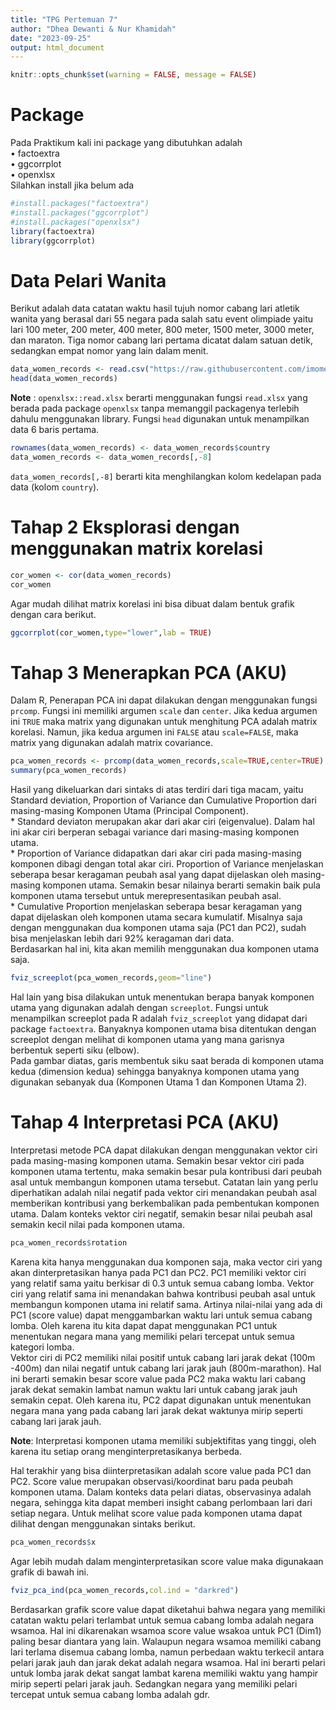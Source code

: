 ```yaml
---
title: "TPG Pertemuan 7"
author: "Dhea Dewanti & Nur Khamidah"
date: "2023-09-25"
output: html_document
---
```


```r
knitr::opts_chunk$set(warning = FALSE, message = FALSE) 
```
# Package  
Pada Praktikum kali ini package yang dibutuhkan adalah  
• factoextra  
• ggcorrplot  
• openxlsx  
Silahkan install jika belum ada  
```r
#install.packages("factoextra")
#install.packages("ggcorrplot")
#install.packages("openxlsx")
library(factoextra)
library(ggcorrplot)
```

# Data Pelari Wanita  
Berikut adalah data catatan waktu hasil tujuh nomor cabang lari atletik wanita yang berasal dari 55 negara pada salah satu event olimpiade yaitu lari 100 meter, 200 meter, 400 meter, 800 meter, 1500 meter, 3000 meter, dan maraton. Tiga nomor cabang lari pertama dicatat dalam satuan detik, sedangkan empat nomor yang lain dalam menit.
```r
data_women_records <- read.csv("https://raw.githubusercontent.com/imomenujung/review/main/Data/women_track_records.csv")
head(data_women_records)
```
**Note** : `openxlsx::read.xlsx` berarti menggunakan fungsi `read.xlsx` yang berada pada package `openxlsx` tanpa memanggil packagenya terlebih dahulu menggunakan library. Fungsi `head` digunakan untuk menampilkan data 6 baris pertama.
```r
rownames(data_women_records) <- data_women_records$country
data_women_records <- data_women_records[,-8]
```
`data_women_records[,-8]` berarti kita menghilangkan kolom kedelapan pada data (kolom `country`).

# Tahap 2 Eksplorasi dengan menggunakan matrix korelasi
```r
cor_women <- cor(data_women_records)
cor_women
```

Agar mudah dilihat matrix korelasi ini bisa dibuat dalam bentuk grafik dengan cara berikut.
```r
ggcorrplot(cor_women,type="lower",lab = TRUE)
```
  
# Tahap 3 Menerapkan PCA (AKU)
Dalam R, Penerapan PCA ini dapat dilakukan dengan menggunakan fungsi `prcomp`. Fungsi ini memiliki argumen `scale` dan `center`. Jika kedua argumen ini `TRUE` maka matrix yang digunakan untuk menghitung PCA adalah matrix korelasi. Namun, jika kedua argumen ini `FALSE` atau `scale=FALSE`, maka matrix yang digunakan adalah matrix covariance.
```r
pca_women_records <- prcomp(data_women_records,scale=TRUE,center=TRUE)
summary(pca_women_records)
```
Hasil yang dikeluarkan dari sintaks di atas terdiri dari tiga macam, yaitu Standard deviation, Proportion of Variance dan Cumulative Proportion dari masing-masing Komponen Utama (Principal Component).  
* Standard deviaton merupakan akar dari akar ciri (eigenvalue). Dalam hal ini
akar ciri berperan sebagai variance dari masing-masing komponen utama.  
* Proportion of Variance didapatkan dari akar ciri pada masing-masing komponen dibagi dengan total akar ciri. Proportion of Variance menjelaskan seberapa besar keragaman peubah asal yang dapat dijelaskan oleh masing-masing komponen utama. Semakin besar nilainya berarti semakin baik pula komponen utama tersebut untuk merepresentasikan peubah asal.  
* Cumulative Proportion menjelaskan seberapa besar keragaman yang dapat dijelaskan oleh komponen utama secara kumulatif. Misalnya saja dengan menggunakan dua komponen utama saja (PC1 dan PC2), sudah bisa menjelaskan lebih dari 92% keragaman dari data.  
Berdasarkan hal ini, kita akan memilih menggunakan dua komponen utama saja.
```r
fviz_screeplot(pca_women_records,geom="line")
```  
  
Hal lain yang bisa dilakukan untuk menentukan berapa banyak komponen utama yang digunakan adalah dengan `screeplot`. Fungsi untuk menampilkan screeplot pada R adalah `fviz_screeplot` yang didapat dari package `factoextra`. Banyaknya komponen utama bisa ditentukan dengan screeplot dengan melihat di
komponen utama yang mana garisnya berbentuk seperti siku (elbow).  
Pada gambar diatas, garis membentuk siku saat berada di komponen utama kedua (dimension kedua) sehingga banyaknya komponen utama yang digunakan sebanyak dua (Komponen Utama 1 dan Komponen Utama 2).  
  
# Tahap 4 Interpretasi PCA (AKU)  

Interpretasi metode PCA dapat dilakukan dengan menggunakan vektor ciri pada masing-masing komponen utama. Semakin besar vektor ciri pada komponen utama tertentu, maka semakin besar pula kontribusi dari peubah asal untuk membangun komponen utama tersebut. Catatan lain yang perlu diperhatikan adalah nilai negatif pada vektor ciri menandakan peubah asal memberikan kontribusi yang berkembalikan pada pembentukan komponen utama. Dalam konteks vektor ciri negatif, semakin besar nilai peubah asal semakin kecil nilai pada komponen utama.  
```r
pca_women_records$rotation
```

Karena kita hanya menggunakan dua komponen saja, maka vector ciri yang akan
dinterpretasikan hanya pada PC1 dan PC2. PC1 memiliki vektor ciri yang relatif sama yaitu berkisar di 0.3 untuk semua cabang lomba. Vektor ciri yang relatif sama ini menandakan bahwa kontribusi peubah asal untuk membangun komponen utama ini relatif sama. Artinya nilai-nilai yang ada di PC1 (score value) dapat menggambarkan waktu lari untuk semua cabang lomba. Oleh karena itu kita dapat dapat menggunakan PC1 untuk menentukan negara mana yang memiliki pelari tercepat untuk semua kategori lomba.  
Vektor ciri di PC2 memiliki nilai positif untuk cabang lari jarak dekat (100m -400m) dan nilai negatif untuk cabang lari jarak jauh (800m-marathon). Hal ini berarti semakin besar score value pada PC2 maka waktu lari cabang jarak dekat semakin lambat namun waktu lari untuk cabang jarak jauh semakin cepat. Oleh karena itu, PC2 dapat digunakan untuk menentukan negara mana yang pada cabang lari jarak dekat waktunya mirip seperti cabang lari jarak jauh.  
  
**Note**: Interpretasi komponen utama memiliki subjektifitas yang tinggi, oleh karena itu setiap orang menginterpretasikanya berbeda.  
  
Hal terakhir yang bisa diinterpretasikan adalah score value pada PC1 dan PC2. Score value merupakan observasi/koordinat baru pada peubah komponen utama. Dalam konteks data pelari diatas, observasinya adalah negara, sehingga kita dapat memberi insight cabang perlombaan lari dari setiap negara.
Untuk melihat score value pada komponen utama dapat dilihat dengan menggunakan
sintaks berikut.
```r
pca_women_records$x
```
Agar lebih mudah dalam menginterpretasikan score value maka digunakaan grafik
di bawah ini.
```r
fviz_pca_ind(pca_women_records,col.ind = "darkred")
```
  
Berdasarkan grafik score value dapat diketahui bahwa negara yang memiliki catatan waktu pelari terlambat untuk semua cabang lomba adalah negara wsamoa. Hal ini dikarenakan wsamoa score value wsakoa untuk PC1 (Dim1) paling besar diantara yang lain. Walaupun negara wsamoa memiliki cabang lari terlama disemua cabang lomba, namun perbedaan waktu terkecil antara pelari jarak jauh dan jarak dekat adalah negara wsamoa. Hal ini berarti pelari untuk lomba jarak dekat sangat lambat karena memiliki waktu yang hampir mirip seperti pelari jarak jauh. Sedangkan negara yang memiliki pelari tercepat untuk
semua cabang lomba adalah gdr.
